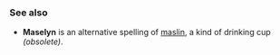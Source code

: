 ===See also===
* '''Maselyn''' is an alternative spelling of [[maslin]], a kind of drinking cup ''(obsolete)''.